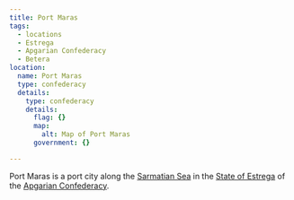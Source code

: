 ```yaml
---
title: Port Maras
tags:
  - locations
  - Estrega
  - Apgarian Confederacy
  - Betera
location:
  name: Port Maras
  type: confederacy
  details:
    type: confederacy
    details:
      flag: {}
      map:
        alt: Map of Port Maras
      government: {}

---
```


<Stub />

Port Maras is a port city along the [Sarmatian Sea](/locations/sarmatian-sea) in the
[State of Estrega](/locations/estrega) of the [Apgarian Confederacy](/locations/apgar).
